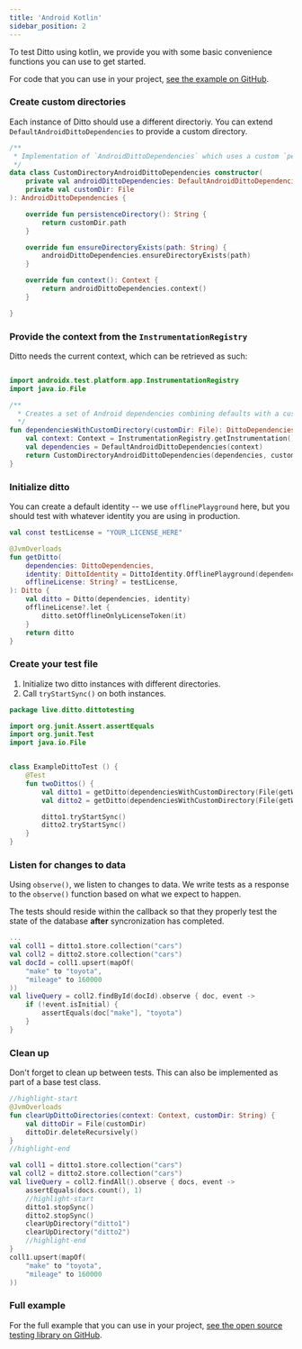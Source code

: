 ```yaml
---
title: 'Android Kotlin'
sidebar_position: 2
---
```


To test Ditto using kotlin, we provide you with some basic convenience functions
you can use to get started.

For code that you can use in your project, [see the example on GitHub](https://github.com/getditto/samples/tree/master/testing/android/).

### Create custom directories 

Each instance of Ditto should use a different directoriy. You can extend
`DefaultAndroidDittoDependencies` to provide a custom directory.

```kotlin
/**
 * Implementation of `AndroidDittoDependencies` which uses a custom `persistenceDirectory`.
 */
data class CustomDirectoryAndroidDittoDependencies constructor(
    private val androidDittoDependencies: DefaultAndroidDittoDependencies,
    private val customDir: File
): AndroidDittoDependencies {

    override fun persistenceDirectory(): String {
        return customDir.path
    }

    override fun ensureDirectoryExists(path: String) {
        androidDittoDependencies.ensureDirectoryExists(path)
    }

    override fun context(): Context {
        return androidDittoDependencies.context()
    }

}
```

### Provide the context from the `InstrumentationRegistry`

Ditto needs the current context, which can be retrieved as such:

```kotlin

import androidx.test.platform.app.InstrumentationRegistry
import java.io.File

/**
  * Creates a set of Android dependencies combining defaults with a custom directory.
  */
fun dependenciesWithCustomDirectory(customDir: File): DittoDependencies {
    val context: Context = InstrumentationRegistry.getInstrumentation().targetContext
    val dependencies = DefaultAndroidDittoDependencies(context)
    return CustomDirectoryAndroidDittoDependencies(dependencies, customDir)
}
```

### Initialize ditto

You can create a default identity -- we use `offlinePlayground` here, but you
should test with whatever identity you are using in production.

```kotlin
val const testLicense = "YOUR_LICENSE_HERE"

@JvmOverloads
fun getDitto(
    dependencies: DittoDependencies,
    identity: DittoIdentity = DittoIdentity.OfflinePlayground(dependencies),
    offlineLicense: String? = testLicense,
): Ditto {
    val ditto = Ditto(dependencies, identity)
    offlineLicense?.let {
        ditto.setOfflineOnlyLicenseToken(it)
    }
    return ditto
}

```

### Create your test file

1. Initialize two ditto instances with different directories.
2. Call `tryStartSync()` on both instances.

```kotlin
package live.ditto.dittotesting

import org.junit.Assert.assertEquals
import org.junit.Test
import java.io.File


class ExampleDittoTest () {
    @Test
    fun twoDittos() {
        val ditto1 = getDitto(dependenciesWithCustomDirectory(File(getWorkDir(), "ditto1")))
        val ditto2 = getDitto(dependenciesWithCustomDirectory(File(getWorkDir(), "ditto2")))

        ditto1.tryStartSync()
        ditto2.tryStartSync()
    }
}
```


### Listen for changes to data 

Using `observe()`, we listen to changes to data. We write tests as a response to
the `observe()` function based on what we expect to happen.

The tests should reside within the callback so that they properly test the
state of the database **after** syncronization has completed. 

```kotlin
...
val coll1 = ditto1.store.collection("cars")
val coll2 = ditto2.store.collection("cars")
val docId = coll1.upsert(mapOf(
    "make" to "toyota",
    "mileage" to 160000
))
val liveQuery = coll2.findById(docId).observe { doc, event ->
    if (!event.isInitial) {
        assertEquals(doc["make"], "toyota")
    }
}
```

### Clean up

Don't forget to clean up between tests. This can also be implemented as part of a base test class.

```kotlin
//highlight-start
@JvmOverloads
fun clearUpDittoDirectories(context: Context, customDir: String) {
    val dittoDir = File(customDir)
    dittoDir.deleteRecursively()
}
//highlight-end

val coll1 = ditto1.store.collection("cars")
val coll2 = ditto2.store.collection("cars")
val liveQuery = coll2.findAll().observe { docs, event ->
    assertEquals(docs.count(), 1)
    //highlight-start
    ditto1.stopSync()
    ditto2.stopSync()
    clearUpDirectory("ditto1")
    clearUpDirectory("ditto2")
    //highlight-end
}
coll1.upsert(mapOf(
    "make" to "toyota",
    "mileage" to 160000
))
```

### Full example

For the full example that you can use in your project, [see the open source testing library on GitHub](https://github.com/getditto/samples/tree/master/testing/android/app/src/androidTest/java/live/ditto/dittotesting).